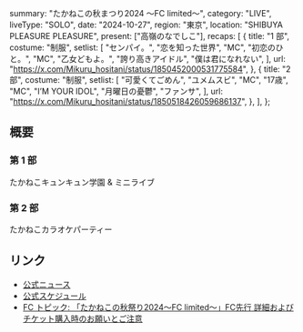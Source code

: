   summary: "たかねこの秋まつり2024 〜FC limited〜",
  category: "LIVE",
  liveType: "SOLO",
  date: "2024-10-27",
  region: "東京",
  location: "SHIBUYA PLEASURE PLEASURE",
  present: ["高嶺のなでしこ"],
  recaps: [
    {
      title: "1 部",
      costume: "制服",
      setlist: [
        "センパイ。",
        "恋を知った世界",
        "MC",
        "初恋のひと。",
        "MC",
        "乙女どもよ。",
        "誇り高きアイドル",
        "僕は君になれない",
      ],
      url: "https://x.com/Mikuru_hositani/status/1850452000531775584",
    },
    {
      title: "2 部",
      costume: "制服",
      setlist: [
        "可愛くてごめん",
        "ユメムスビ",
        "MC",
        "17歳",
        "MC",
        "I’M YOUR IDOL",
        "月曜日の憂鬱",
        "ファンサ",
      ],
      url: "https://x.com/Mikuru_hositani/status/1850518426059686137",
    },
  ],
};

## 概要

### 第 1 部

たかねこキュンキュン学園 & ミニライブ

### 第 2 部

たかねこカラオケパーティー

## リンク

- [公式ニュース](https://takanenonadeshiko.jp/10月252627日「たかねこの秋祭り2024〜fc-limited〜」開催決定！/)
- [公式スケジュール](https://takanenonadeshiko.jp/?p=2301)
- [FC トピック: 「たかねこの秋祭り2024〜FC limited〜」FC先行 詳細およびチケット購入時のお願いとご注意](https://takanekofc.com/topics/public/_/f25fb2r3umt2tnf6.html)
